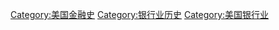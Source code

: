 [[Category:美国金融史|Category:美国金融史]]
[[Category:银行业历史|Category:银行业历史]]
[[Category:美国银行业|Category:美国银行业]]
